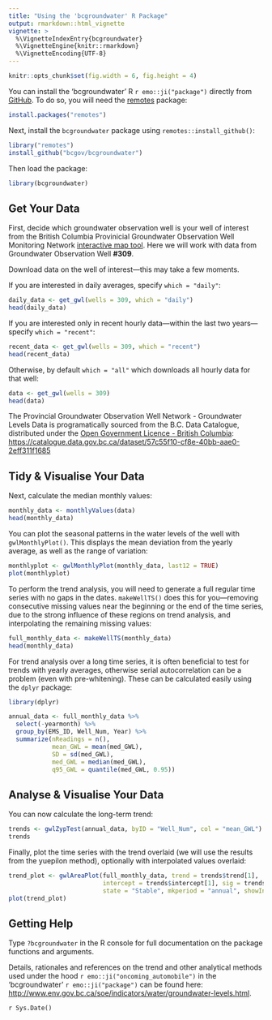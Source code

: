 ```yaml
---
title: "Using the 'bcgroundwater' R Package"
output: rmarkdown::html_vignette
vignette: >
  %\VignetteIndexEntry{bcgroundwater}
  %\VignetteEngine{knitr::rmarkdown}
  %\VignetteEncoding{UTF-8}
---
```


```r
knitr::opts_chunk$set(fig.width = 6, fig.height = 4)
```


You can install the 'bcgroundwater' R `r emo::ji("package")` directly from [GitHub](https://github.com/bcgov/bcgroundwater). To do so, you will 
need the [remotes](https://cran.r-project.org/web/packages/remotes/index.html) package:

```r
install.packages("remotes")
```

Next, install the `bcgroundwater` package using `remotes::install_github()`:

```r
library("remotes")
install_github("bcgov/bcgroundwater")
```

Then load the package:

```r
library(bcgroundwater)
```


## Get Your Data

First, decide which groundwater observation well is your well of interest from the British Columbia Provinicial Groundwater Observation Well Monitoring
Network [interactive map tool](https://www2.gov.bc.ca/gov/content?id=2D3DB9BA78DE4377AB4AE2DCEE1B409B). Here we will work with data from Groundwater Observation Well **#309**.
  
  
Download data on the well of interest&mdash;this may take a few moments.
  
  
If you are interested in daily averages, specify `which = "daily"`:

```r
daily_data <- get_gwl(wells = 309, which = "daily")
head(daily_data)
```

If you are interested only in recent hourly data&mdash;within the last two years&mdash; specify `which = "recent"`:

```r
recent_data <- get_gwl(wells = 309, which = "recent")
head(recent_data)
```

Otherwise, by default `which = "all"` which downloads all hourly data for that well:

```r
data <- get_gwl(wells = 309)
head(data)
```



The Provincial Groundwater Observation Well Network - Groundwater Levels Data is programatically sourced from the B.C. Data Catalogue, distributed under the [Open Government Licence - British Columbia](https://www2.gov.bc.ca/gov/content?id=A519A56BC2BF44E4A008B33FCF527F61):  <https://catalogue.data.gov.bc.ca/dataset/57c55f10-cf8e-40bb-aae0-2eff311f1685>


## Tidy & Visualise Your Data

Next, calculate the median monthly values:

```r
monthly_data <- monthlyValues(data)
head(monthly_data)
```

You can plot the seasonal patterns in the water levels of the well with
`gwlMonthlyPlot()`. This displays the mean deviation from the yearly average,
as well as the range of variation:

```r
monthlyplot <- gwlMonthlyPlot(monthly_data, last12 = TRUE)
plot(monthlyplot)
```

To perform the trend analysis, you will need to generate a full regular time series
with no gaps in the dates. `makeWellTS()` does this for you&mdash;removing consecutive missing values near the
beginning or the end of the time series, due to the strong influence of
these regions on trend analysis, and interpolating the remaining missing values:

```r
full_monthly_data <- makeWellTS(monthly_data)
head(monthly_data)
```

For trend analysis over a long time series, it is often beneficial to test for
trends with yearly averages, otherwise serial autocorrelation can be a problem
(even with pre-whitening). These can be calculated easily using the `dplyr`
package:

```r
library(dplyr)

annual_data <- full_monthly_data %>%
  select(-yearmonth) %>%
  group_by(EMS_ID, Well_Num, Year) %>%
  summarize(nReadings = n(),
            mean_GWL = mean(med_GWL),
            SD = sd(med_GWL),
            med_GWL = median(med_GWL),
            q95_GWL = quantile(med_GWL, 0.95))
```

## Analyse & Visualise Your Data

You can now calculate the long-term trend:

```r
trends <- gwlZypTest(annual_data, byID = "Well_Num", col = "mean_GWL")
trends
```

Finally, plot the time series with the trend overlaid (we will use the results
from the yuepilon method), optionally with interpolated values overlaid:

```r
trend_plot <- gwlAreaPlot(full_monthly_data, trend = trends$trend[1],
                          intercept = trends$intercept[1], sig = trends$sig[1],
                          state = "Stable", mkperiod = "annual", showInterpolated = TRUE)
plot(trend_plot)

```

## Getting Help

Type `?bcgroundwater` in the R console for full documentation on the package functions and arguments.

Details, rationales and references on the trend and other analytical methods used under the hood `r emo::ji("oncoming_automobile")` in the 'bcgroundwater' `r emo::ji("package")` can be found here: <http://www.env.gov.bc.ca/soe/indicators/water/groundwater-levels.html>. 

`r Sys.Date()`







